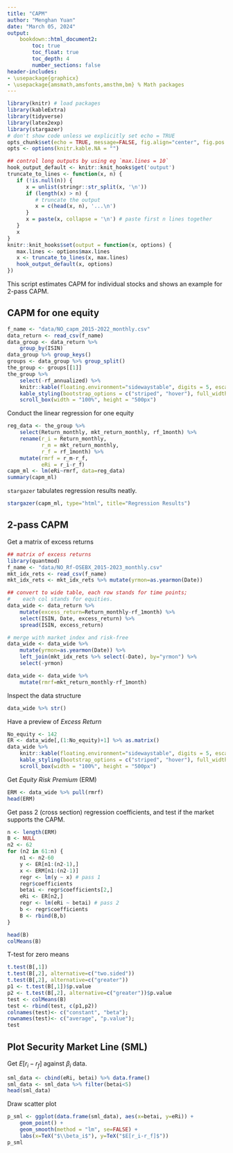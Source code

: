 ```yaml
---
title: "CAPM"
author: "Menghan Yuan"
date: "March 05, 2024"
output: 
    bookdown::html_document2:
        toc: true
        toc_float: true
        toc_depth: 4
        number_sections: false
header-includes:
- \usepackage{graphicx}
- \usepackage{amsmath,amsfonts,amsthm,bm} % Math packages
---
```


```r
library(knitr) # load packages
library(kableExtra)
library(tidyverse)
library(latex2exp)
library(stargazer)
# don't show code unless we explicitly set echo = TRUE
opts_chunk$set(echo = TRUE, message=FALSE, fig.align="center", fig.pos = "H")
opts <- options(knitr.kable.NA = "")

## control long outputs by using eg `max.lines = 10`
hook_output_default <- knitr::knit_hooks$get('output')
truncate_to_lines <- function(x, n) {
   if (!is.null(n)) {
      x = unlist(stringr::str_split(x, '\n'))
      if (length(x) > n) {
         # truncate the output
         x = c(head(x, n), '...\n')
      }
      x = paste(x, collapse = '\n') # paste first n lines together
   }
   x
}
knitr::knit_hooks$set(output = function(x, options) {
   max.lines <- options$max.lines
   x <- truncate_to_lines(x, max.lines)
   hook_output_default(x, options)
})
```



This script estimates CAPM for individual stocks and shows an example for 2-pass CAPM.

## CAPM for one equity

```r
f_name <- "data/NO_capm_2015-2022_monthly.csv"
data_return <- read_csv(f_name)
data_group <- data_return %>% 
    group_by(ISIN) 
data_group %>% group_keys()
groups <- data_group %>% group_split()
the_group <- groups[[1]] 
the_group %>%
    select(-rf_annualized) %>% 
    knitr::kable(floating.environment="sidewaystable", digits = 5, escape=F) %>%
    kable_styling(bootstrap_options = c("striped", "hover"), full_width = F, latex_options="scale_down") %>% 
    scroll_box(width = "100%", height = "500px")
```

Conduct the linear regression for one equity

```r
reg_data <- the_group %>%
    select(Return_monthly, mkt_return_monthly, rf_1month) %>%
    rename(r_i = Return_monthly,
           r_m = mkt_return_monthly,
           r_f = rf_1month) %>%
    mutate(rmrf = r_m-r_f,
           eRi = r_i-r_f)
capm_ml <- lm(eRi~rmrf, data=reg_data)
summary(capm_ml)
```

`stargazer` tabulates regression results neatly.
```r
stargazer(capm_ml, type="html", title="Regression Results")
```

## 2-pass CAPM

Get a matrix of excess returns
```r
## matrix of excess returns
library(quantmod)
f_name <- "data/NO_Rf-OSEBX_2015-2023_monthly.csv"
mkt_idx_rets <- read_csv(f_name)
mkt_idx_rets <- mkt_idx_rets %>% mutate(yrmon=as.yearmon(Date))

## convert to wide table, each row stands for time points; 
#    each col stands for equities.
data_wide <- data_return %>% 
    mutate(excess_return=Return_monthly-rf_1month) %>% 
    select(ISIN, Date, excess_return) %>% 
    spread(ISIN, excess_return) 

# merge with market index and risk-free
data_wide <- data_wide %>% 
    mutate(yrmon=as.yearmon(Date)) %>% 
    left_join(mkt_idx_rets %>% select(-Date), by="yrmon") %>% 
    select(-yrmon)

data_wide <- data_wide %>% 
    mutate(rmrf=mkt_return_monthly-rf_1month)
```


Inspect the data structure
```r
data_wide %>% str()
```


Have a preview of *Excess Return*
```r
No_equity <- 142
ER <- data_wide[,(1:No_equity)+1] %>% as.matrix()
data_wide %>%
    knitr::kable(floating.environment="sidewaystable", digits = 5, escape=F) %>%
    kable_styling(bootstrap_options = c("striped", "hover"), full_width = F, latex_options="scale_down") %>% 
    scroll_box(width = "100%", height = "500px")
```


Get *Equity Risk Premium* (ERM)
```r
ERM <- data_wide %>% pull(rmrf)
head(ERM)
```


Get pass 2 (cross section) regression coefficients, and test if the market supports the CAPM.
```r
n <- length(ERM) 
B <- NULL
n2 <- 62
for (n2 in 61:n) {
    n1 <- n2-60
    y <- ER[n1:(n2-1),]
    x <- ERM[n1:(n2-1)]
    regr <- lm(y ~ x) # pass 1
    regr$coefficients
    betai <- regr$coefficients[2,]
    eRi <- ER[n2,]
    regr <- lm(eRi ~ betai) # pass 2
    b <- regr$coefficients
    B <- rbind(B,b)
}

head(B)
colMeans(B)
```


T-test for zero means
```r
t.test(B[,1]) 
t.test(B[,2], alternative=c("two.sided")) 
t.test(B[,2], alternative=c("greater"))
p1 <- t.test(B[,1])$p.value
p2 <- t.test(B[,2], alternative=c("greater"))$p.value 
test <- colMeans(B)
test <- rbind(test, c(p1,p2))
colnames(test)<- c("constant", "beta");
rownames(test)<- c("average", "p.value");
test
```


## Plot Security Market Line (SML)

Get $E[r_i-r_f]$ against $\beta_i$ data.
```r
sml_data <- cbind(eRi, betai) %>% data.frame()
sml_data <- sml_data %>% filter(betai<5)
head(sml_data)
```


Draw scatter plot
```r
p_sml <- ggplot(data.frame(sml_data), aes(x=betai, y=eRi)) +
    geom_point() + 
    geom_smooth(method = "lm", se=FALSE) +
    labs(x=TeX("$\\beta_i$"), y=TeX("$E[r_i-r_f]$"))
p_sml
```




